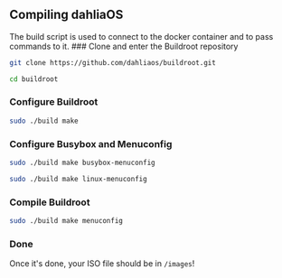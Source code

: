 
## Compiling dahliaOS

<Callout>
  The build script is used to connect to the docker container and to pass
  commands to it.
</Callout>

<Steps>
### Clone and enter the Buildroot repository

```sh
git clone https://github.com/dahliaos/buildroot.git

cd buildroot
```

### Configure Buildroot

```sh
sudo ./build make
```

### Configure Busybox and Menuconfig

```sh
sudo ./build make busybox-menuconfig

sudo ./build make linux-menuconfig
```

### Compile Buildroot

```sh
sudo ./build make menuconfig
```

### Done

Once it's done, your ISO file should be in `/images`!

</Steps>
